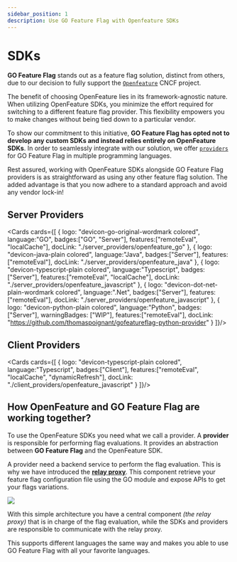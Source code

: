 ```yaml
---
sidebar_position: 1
description: Use GO Feature Flag with Openfeature SDKs
---
```



# SDKs

**GO Feature Flag** stands out as a feature flag solution, distinct from others, due to our decision to fully support the [`Openfeature`](https://openfeature.dev) CNCF project.

The benefit of choosing OpenFeature lies in its framework-agnostic nature. When utilizing OpenFeature SDKs, you minimize the effort required for switching to a different feature flag provider. This flexibility empowers you to make changes without being tied down to a particular vendor.

To show our commitment to this initiative, **GO Feature Flag has opted not to develop any custom SDKs and instead relies entirely on OpenFeature SDKs**.
In order to seamlessly integrate with our solution, we offer [`providers`](https://docs.openfeature.dev/docs/reference/concepts/provider) for GO Feature Flag in multiple programming languages.

Rest assured, working with OpenFeature SDKs alongside GO Feature Flag providers is as straightforward as using any other feature flag solution. The added advantage is that you now adhere to a standard approach and avoid any vendor lock-in!

## Server Providers
<Cards cards={[
  {
    logo: "devicon-go-original-wordmark colored",
    language:"GO",
    badges:["GO", "Server"],
    features:["remoteEval", "localCache"],
    docLink: "./server_providers/openfeature_go"
  },
  {
    logo: "devicon-java-plain colored",
    language:"Java",
    badges:["Server"],
    features:["remoteEval"],
    docLink: "./server_providers/openfeature_java"
  },
  {
    logo: "devicon-typescript-plain colored",
    language:"Typescript",
    badges:["Server"],
    features:["remoteEval", "localCache"],
    docLink: "./server_providers/openfeature_javascript"
  },
  {
    logo: "devicon-dot-net-plain-wordmark colored",
    language:".Net",
    badges:["Server"],
    features:["remoteEval"],
    docLink: "./server_providers/openfeature_javascript"
  },
  {
    logo: "devicon-python-plain colored",
    language:"Python",
    badges:["Server"],
    warningBadges: ["WIP"],
    features:["remoteEval"],
    docLink: "https://github.com/thomaspoignant/gofeatureflag-python-provider"
  }
]}/>

## Client Providers
<Cards cards={[
  {
    logo: "devicon-typescript-plain colored",
    language:"Typescript",
    badges:["Client"],
    features:["remoteEval", "localCache", "dynamicRefresh"],
    docLink: "./client_providers/openfeature_javascript"
  }
]}/>


## How OpenFeature and GO Feature Flag are working together?

To use the OpenFeature SDKs you need what we call a provider.
A **provider** is responsible for performing flag evaluations. It provides an abstraction between **GO Feature Flag** and the OpenFeature SDK.

A provider need a backend service to perform the flag evaluation. This is why we have introduced the [**relay proxy**](../category/use-the-relay-proxy).
This component retrieve your feature flag configuration file using the GO module and expose APIs to get your flags variations.

![](/docs/openfeature/concepts.jpg)

With this simple architecture you have a central component _(the relay proxy)_ that is in charge of the flag evaluation, while the SDKs and providers are responsible to communicate with the relay proxy.

This supports different languages the same way and makes you able to use GO Feature Flag with all your favorite languages.